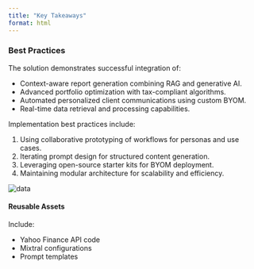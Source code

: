 ```yaml
---
title: "Key Takeaways"
format: html
---
```


### Best Practices

The solution demonstrates successful integration of:

- Context-aware report generation combining RAG and generative AI.
- Advanced portfolio optimization with tax-compliant algorithms.
- Automated personalized client communications using custom BYOM.
- Real-time data retrieval and processing capabilities.

Implementation best practices include:

1. Using collaborative prototyping of workflows for personas and use cases.
2. Iterating prompt design for structured content generation.
3. Leveraging open-source starter kits for BYOM deployment.
4. Maintaining modular architecture for scalability and efficiency.

<img src="/images/007/IMPLEMENTATION/007_Team_Workshop.png" alt="data" class="responsive-img">

#### **Reusable Assets**
Include:

- Yahoo Finance API code
- Mixtral configurations
- Prompt templates
